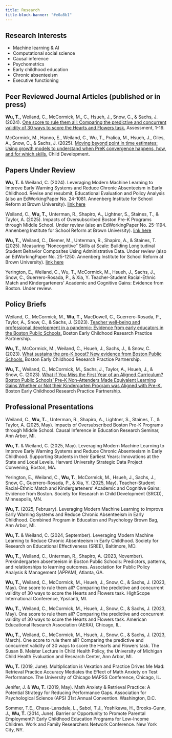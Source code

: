 ```yaml
---
title: Research
title-block-banner: "#e0a8b1"
---
```


## Research Interests

-   Machine learning & AI
-   Computational social science
-   Causal inference
-   Psychometrics
-   Early childhood education
-   Chronic absenteeism
-   Executive functioning

## Peer Reviewed Journal Articles (published or in press)

**Wu, T.,** Weiland, C., McCormick, M., C., Hsueh, J., Snow, C., & Sachs, J. (2024). [One score to rule them all: Comparing the predictive and concurrent validity of 30 ways to score the Hearts and Flowers task.](https://journals.sagepub.com/doi/full/10.1177/10731911241229566) Assessment, 1-19.

McCormick, M., Hanno, E., Weiland, C., Wu, T., Pralica, M., Hsueh, J., Giles, A., Snow, C., & Sachs, J. (2025). [Moving beyond point in time estimates: Using growth models to understand when PreK convergence happens, how, and for which skills.](https://srcd.onlinelibrary.wiley.com/doi/full/10.1111/cdev.14240?af=R) Child Development. 

## Papers Under Review

**Wu, T.** & Weiland, C. (2024). Leveraging Modern Machine Learning to Improve Early Warning Systems and Reduce Chronic Absenteeism in Early Childhood. Revise and resubmit, Educational Evaluation and Policy Analysis (also an EdWorkingPaper No. 24-1081. Annenberg Institute for School Reform at Brown University). [link here](https://edworkingpapers.com/ai24-1081)

Weiland, C., **Wu, T.,** Unterman, R., Shapiro, A., Lightner, S., Staines, T., & Taylor, A. (2025). Impacts of Oversubscribed Boston Pre-K Programs through Middle School. Under review (also an EdWorkingPaper No. 25-1194. Annenberg Institute for School Reform at Brown University). [link here](https://edworkingpapers.com/ai25-1194)

**Wu, T.,** Weiland, C., Diemer, M., Unterman, R., Shapiro, A., & Staines, T. (2025). Measuring “Noncognitive” Skills at Scale: Building Longitudinal Student Behavior Composites Using Administrative Data. Under review (also an EdWorkingPaper No. 25-1250. Annenberg Institute for School Reform at Brown University). [link here](https://edworkingpapers.com/ai25-1250)

Yerington, E., Weiland, C., Wu, T., McCormick, M., Hsueh, J., Sachs, J., Snow, C., Guerrero-Rosada, P., & Xia, Y. Teacher-Student Racial-Ethnic Match and Kindergarteners’ Academic and Cognitive Gains: Evidence from Boston. Under review.

## Policy Briefs

Weiland, C., McCormick, M., **Wu, T.,** MacDowell, C., Guerrero-Rosada, P., Taylor, A., Snow, C., & Sachs, J. (2023). [Teacher well-being and professional development in a pandemic: Evidence from early educators in the Boston Public Schools.](https://edpolicy.umich.edu/research/boston-rpp-briefs/professional-development-time-covid-19-evidence-and-insights-early) Boston Early Childhood Research Practice Partnership.

**Wu, T.,** McCormick, M., Weiland, C., Hsueh, J., Sachs, J., & Snow, C. (2023). [What sustains the pre-K boost? New evidence from Boston Public Schools.](https://edpolicy.umich.edu/research/boston-rpp-briefs/what-sustains-pre-k-boost-new-evidence-boston-public-schools) Boston Early Childhood Research Practice Partnership.

**Wu, T.,** Weiland, C., McCormick, M., Sachs, J., Taylor, A., Hsueh, J., & Snow, C. (2023). [What if You Miss the First Year of an Aligned Curriculum? Boston Public Schools’ Pre-K Non-Attenders Made Equivalent Learning Gains Whether or Not their Kindergarten Program was Aligned with Pre-K.](https://edpolicy.umich.edu/research/boston-rpp-briefs/what-if-you-miss-first-year-aligned-curriculum) Boston Early Childhood Research Practice Partnership.

## Professional Presentations

Weiland, C., **Wu, T.**., Unterman, R., Shapiro, A., Lightner, S., Staines, T., & Taylor, A. (2025, May). Impacts of Oversubscribed Boston Pre-K Programs through Middle School. Causal Inference in Education Research Seminar, Ann Arbor, MI.

**Wu, T.** & Weiland, C. (2025, May). Leveraging Modern Machine Learning to Improve Early Warning Systems and Reduce Chronic Absenteeism in Early Childhood. Supporting Students in their Earliest Years: Innovations at the State and Local Levels. Harvard University Strategic Data Project Convening, Boston, MA.

Yerington, E., Weiland, C., **Wu, T.**, McCormick, M., Hsueh, J., Sachs, J., Snow, C., Guerrero-Rosada, P., & Xia, Y. (2025, May). Teacher-Student Racial-Ethnic Match and Kindergarteners’ Academic and Cognitive Gains: Evidence from Boston. Society for Research in Child Development (SRCD), Minneapolis, MN.

**Wu, T.** (2025, February). Leveraging Modern Machine Learning to Improve Early Warning Systems and Reduce Chronic Absenteeism in Early Childhood. Combined Program in Education and Psychology Brown Bag, Ann Arbor, MI.

**Wu, T.** & Weiland, C. (2024, September). Leveraging Modern Machine Learning to Reduce Chronic Absenteeism in Early Childhood. Society for Research on Educational Effectiveness (SREE), Baltimore, MD.

**Wu, T.,** Weiland, C., Unterman, R., Shapiro, A. (2023, November). Prekindergarten absenteeism in Boston Public Schools: Predictors, patterns, and relationships to learning outcomes. Association for Public Policy Analysis & Management (APPAM), Atlanta, GA.

**Wu, T.,** Weiland, C., McCormick, M., Hsueh, J., Snow, C., & Sachs, J. (2023, May). One score to rule them all? Comparing the predictive and concurrent validity of 30 ways to score the Hearts and Flowers task. HighScope International Conference, Ypsilanti, MI.

**Wu, T.,** Weiland, C., McCormick, M., Hsueh, J., Snow, C., & Sachs, J. (2023, May). One score to rule them all? Comparing the predictive and concurrent validity of 30 ways to score the Hearts and Flowers task. American Educational Research Association (AERA), Chicago, IL.

**Wu, T.,** Weiland, C., McCormick, M., Hsueh, J., Snow, C., & Sachs, J. (2023, March). One score to rule them all? Comparing the predictive and concurrent validity of 30 ways to score the Hearts and Flowers task. The Susan B. Meister Lecture in Child Health Policy, the University of Michigan Child Health Evaluation and Research Center, Ann Arbor, MI.

**Wu, T.** (2019, June). Multiplication is Vexation and Practice Drives Me Mad: Retrieval Practice Accuracy Mediates the Effect of Math Anxiety on Test Performance. The University of Chicago MAPSS Conference, Chicago, IL.

Jenifer, J. & **Wu, T.** (2019, May). Math Anxiety & Retrieval Practice: A Potential Strategy for Reducing Performance Gaps. Association for Psychological Science (APS) 31st Annual Convention. Washington, D.C.

Sommer, T.E., Chase-Lansdale, L., Sabol, T.J., Yoshikawa, H., Brooks-Gunn, J., **Wu, T.** (2014, June). Barrier or Opportunity to Promote Parental Employment?: Early Childhood Education Programs for Low-Income Children. Work and Family Researchers Network Conference. New York City, NY.
